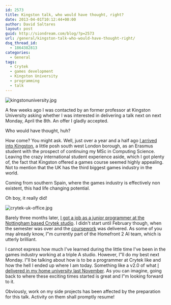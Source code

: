 ```yaml
---
id: 2573
title: Kingston talk, who would have thought, right?
date: 2013-04-01T10:12:44+00:00
author: David Saltares
layout: post
guid: http://siondream.com/blog/?p=2573
url: /general/kingston-talk-who-would-have-thought-right/
dsq_thread_id:
  - 1864382813
categories:
  - General
tags:
  - Crytek
  - games development
  - Kingston University
  - programming
  - talk
---
```


![kingstonuniversity.jpg](/img/wp/kingstonuniversity.jpg)

A few weeks ago I was contacted by an former professor at Kingston University asking whether I was interested in delivering a talk next on next Monday, April the 8th. An offer I gladly accepted.

Who would have thought, huh?

How come? You might ask. Well, just over a year and a half ago [I arrived into Kingston](/general/english-london-here-we-go/), a little posh south west London borough, as an Erasmus student with the prospect of continuing my MSc in Computing Science. Leaving the crazy international student experience aside, which I got plenty of, the fact that Kingston offered a games course seemed highly appealing. Not to mention that the UK has the third biggest games industry in the world.

Coming from southern Spain, where the games industry is effectively non existent, this had life changing potential.

Oh boy, it really did!

![crytek-uk-office.jpg](/img/wp/crytek-uk-office.jpg)

Barely three months later, [I got a job as a junior programmer at the Nottingham based Crytek studio](/general/i-just-got-hired-by-crytek-uk/). I didn't start until February though, when the semester was over and the [coursework](/tag/kingston-university-project/) was delivered. As some of you may already know, I"m currently part of the Homefront 2 AI team, which is utterly brilliant.

I cannot express how much I've learned during the little time I've been in the games industry working at a triple A studio. However, I"ll do my best next Monday. I"ll be talking about how is to be a programmer at Crytek like and how the hell I ended up where I am today. Something like a v2.0 of what [I delivered in my home university last November](/games/talk-how-do-i-get-into-the-games-industry/). As you can imagine, going back to where these exciting times started is great and I"m looking forward to it.

Obviously, work on my side projects has been affected by the preparation for this talk. Activity on them shall promptly resume!